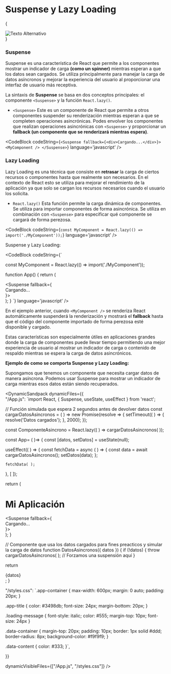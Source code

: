 
# Suspense y Lazy Loading

{
<div style={{ display: 'flex', justifyContent: 'center', alignItems: 'center' }}>
  <img src={Lazy} alt="Texto Alternativo" style={{ width: '750px', height: '300px', position: 'relative', marginBottom: '8px' }} />
</div>
}

### Suspense

Suspense es una característica de React que permite a los componentes mostrar un indicador de carga **(como un spinner)** mientras esperan a que los datos sean cargados. 
Se utiliza principalmente para manejar la carga de datos asíncronos y mejorar la experiencia del usuario al proporcionar una interfaz de usuario más receptiva.

La sintaxis de **Suspense** se basa en dos conceptos principales: el componente `<Suspense>` y la función `React.lazy()`.

- `<Suspense>` Este es un componente de React que permite a otros componentes suspender su renderización mientras esperan a que se completen operaciones asincrónicas. 
Podes envolver los componentes que realizan operaciones asincrónicas con `<Suspense>` y proporcionar un **fallback (un componente que se renderizará mientras espera)**.

<CodeBlock
  codeString={`
<Suspense fallback={<div>Cargando...</div>}>
  <MyComponent />
</Suspense>
  `} 
  language='javascript'
/>

### Lazy Loading

Lazy Loading es una técnica que consiste en **retrasar** la carga de ciertos recursos o componentes hasta que realmente son necesarios. En el contexto de React esto se 
utiliza para mejorar el rendimiento de la aplicación ya que solo se cargan los recursos necesarios cuando el usuario los solicita.

- `React.lazy()` Esta función permite la carga dinámica de componentes. Se utiliza para importar componentes de forma asincrónica. Se utiliza en combinación con `<Suspense>` 
para especificar qué componente se cargará de forma perezosa.

<CodeBlock
  codeString={`
const MyComponent = React.lazy(() => import('./MyComponent'));
  `} 
  language='javascript'
/>

Suspense y Lazy Loading:

<CodeBlock
  codeString={`

const MyComponent = React.lazy(() => import('./MyComponent'));

function App() {
  return (
    <div>
      <Suspense fallback={<div>Cargando...</div>}>
        <MyComponent />
      </Suspense>
    </div>
  );
}
  `} 
  language='javascript'
/>

En el ejemplo anterior, cuando `<MyComponent />` se renderiza React automáticamente suspenderá la renderización y mostrará el **fallback** hasta que el código del componente 
importado de forma perezosa esté disponible y cargado.

Estas características son especialmente útiles en aplicaciones grandes donde la carga de componentes puede llevar tiempo permitiendo una mejor experiencia de usuario al 
mostrar un indicador de carga o contenido de respaldo mientras se espera la carga de datos asincrónicos.

**Ejemplo de como se comporta Suspense y Lazy Loading:**

Supongamos que tenemos un componente que necesita cargar datos de manera asíncrona. Podemos usar Suspense para mostrar un indicador de carga mientras esos datos están 
siendo recuperados.

<DynamicSandpack
dynamicFiles={{    
"/App.js": 
`import React, { Suspense, useState, useEffect } from 'react';

// Función simulada que espera 2 segundos antes de devolver datos
const cargarDatosAsincronos = ( ) =>
  new Promise(resolve => {
    setTimeout(( ) => {
      resolve('Datos cargados');
    }, 2000);
  });

const ComponenteAsincrono = React.lazy(( ) => cargarDatosAsincronos( ));

const App= ( )=> {
  const [datos, setDatos] = useState(null);

  useEffect(( ) => {
    const fetchData = async ( ) => {
      const data = await cargarDatosAsincronos();
      setDatos(data);
    };

    fetchData( );
  }, [ ]);

  return (
    <div className="app-container">
      <h1 className="app-title">Mi Aplicación</h1>
      <Suspense fallback={<div className="loading-message">Cargando...</div>}>
        <div className="data-container">
          <DatosAsincronos datos={datos} />
        </div>
      </Suspense>
    </div>
  );
}

// Componente que usa los datos cargados para fines preacticos y simular la carga de datos
function DatosAsincronos({ datos }) {
  if (!datos) {
    throw cargarDatosAsincronos( ); // Forzamos una suspensión aquí
  }

  return <div>{datos}</div>;
}


"/styles.css": 
`.app-container {
  max-width: 600px;
  margin: 0 auto;
  padding: 20px;
}

.app-title {
  color: #3498db;
  font-size: 24px;
  margin-bottom: 20px;
}

.loading-message {
  font-style: italic;
  color: #555;
  margin-top: 10px;
  font-size: 24px
}

.data-container {
  margin-top: 20px;
  padding: 10px;
  border: 1px solid #ddd;
  border-radius: 8px;
  background-color: #f9f9f9;
}

.data-content {
  color: #333;
}`,
 
  }}
  
  dynamicVisibleFiles={["/App.js", "/styles.css"]}
/>